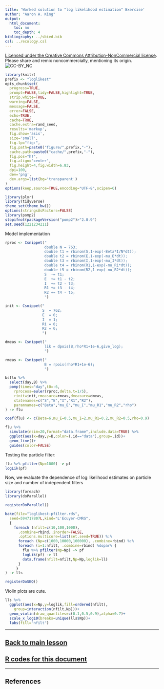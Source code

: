 ```yaml
---
title: 'Worked solution to "log likelihood estimation" Exercise'
author: "Aaron A. King"
output:
  html_document:
    toc: no
    toc_depth: 4
bibliography: ../sbied.bib
csl: ../ecology.csl
---
```


\newcommand\prob[1]{\mathbb{P}\left[{#1}\right]}
\newcommand\expect[1]{\mathbb{E}\left[{#1}\right]}
\newcommand\var[1]{\mathrm{Var}\left[{#1}\right]}
\newcommand\dist[2]{\mathrm{#1}\left(#2\right)}
\newcommand\dlta[1]{{\Delta}{#1}}
\newcommand\lik{\mathcal{L}}
\newcommand\loglik{\ell}

[Licensed under the Creative Commons Attribution-NonCommercial license](http://creativecommons.org/licenses/by-nc/4.0/).
Please share and remix noncommercially, mentioning its origin.  
![CC-BY_NC](../graphics/cc-by-nc.png)

```r
library(knitr)
prefix <- "loglikest"
opts_chunk$set(
  progress=TRUE,
  prompt=FALSE,tidy=FALSE,highlight=TRUE,
  strip.white=TRUE,
  warning=FALSE,
  message=FALSE,
  error=FALSE,
  echo=TRUE,
  cache=TRUE,
  cache.extra=rand_seed,
  results='markup',
  fig.show='asis',
  size='small',
  fig.lp="fig:",
  fig.path=paste0("figure/",prefix,"-"),
  cache.path=paste0("cache/",prefix,"-"),
  fig.pos="h!",
  fig.align='center',
  fig.height=4,fig.width=6.83,
  dpi=100,
  dev='png',
  dev.args=list(bg='transparent')
)
options(keep.source=TRUE,encoding="UTF-8",scipen=6)
```
```r
library(plyr)
library(tidyverse)
theme_set(theme_bw())
options(stringsAsFactors=FALSE)
library(pomp2)
stopifnot(packageVersion("pomp2")>"2.0.9")
set.seed(1221234211)
```

Model implementation

```r
rproc <- Csnippet("
                  double N = 763;
                  double t1 = rbinom(S,1-exp(-Beta*I/N*dt));
                  double t2 = rbinom(E,1-exp(-mu_E*dt));
                  double t3 = rbinom(I,1-exp(-mu_I*dt));
                  double t4 = rbinom(R1,1-exp(-mu_R1*dt));
                  double t5 = rbinom(R2,1-exp(-mu_R2*dt));
                  S  -= t1;
                  E  += t1 - t2;
                  I  += t2 - t3;
                  R1 += t3 - t4;
                  R2 += t4 - t5;
                  ")

init <- Csnippet("
                 S  = 762;
                 E  = 0;
                 I  = 1;
                 R1 = 0;
                 R2 = 0;
                 ")

dmeas <- Csnippet("
                  lik = dpois(B,rho*R1+1e-6,give_log);
                  ")

rmeas <- Csnippet("
                  B = rpois(rho*R1+1e-6);
                  ")

bsflu %>%
  select(day,B) %>%
  pomp(times="day",t0=-6,
    rprocess=euler(rproc,delta.t=1/5),
    rinit=init,rmeasure=rmeas,dmeasure=dmeas,
    statenames=c("S","E","I","R1","R2"),
    paramnames=c("Beta","mu_E","mu_I","mu_R1","mu_R2","rho")
) -> flu

coef(flu) <- c(Beta=6,mu_E=0.5,mu_I=2,mu_R1=0.2,mu_R2=0.5,rho=0.9)

flu %>%
  simulate(nsim=20,format="data.frame",include.data=TRUE) %>%
  ggplot(aes(x=day,y=B,color=(.id=="data"),group=.id))+
  geom_line()+
  guides(color=FALSE)
```

Testing the particle filter:

```r
flu %>% pfilter(Np=1000) -> pf
logLik(pf)
```

Now, we evaluate the dependence of log likelihood estimates 
on particle size and number of independent filters

```r
library(foreach)
library(doParallel)

registerDoParallel()

bake(file="loglikest-pfilter.rds",
  seed=594717807L,kind="L'Ecuyer-CMRG",
  {
    foreach (nfilt=c(10,100,1000),
      .combine=rbind,.inorder=FALSE,
      .options.multicore=list(set.seed=TRUE)) %:%
      foreach (Np=c(1000,10000,100000), .combine=rbind) %:%
      foreach (i=1:nfilt, .combine=rbind) %dopar% {
        flu %>% pfilter(Np=Np) -> pf
        logLik(pf) -> ll
        data.frame(nfilt=nfilt,Np=Np,loglik=ll)
      }
     }
) -> lls

registerDoSEQ()
```

Violin plots are cute.

```r
lls %>%
  ggplot(aes(x=Np,y=loglik,fill=ordered(nfilt),
    group=interaction(nfilt,Np)))+
  geom_violin(draw_quantiles=c(0.1,0.5,0.9),alpha=0.7)+
  scale_x_log10(breaks=unique(lls$Np))+
  labs(fill="nfilt")
```

-----------

## [Back to main lesson](./pfilter.html)
## [**R** codes for this document](http://raw.githubusercontent.com/kingaa/sbied/master/pfilter/loglikest.R)

-----------

## References
